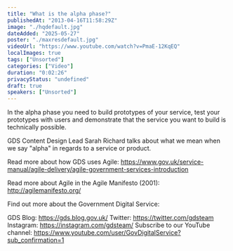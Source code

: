 ```yaml
---
title: "What is the alpha phase?"
publishedAt: "2013-04-16T11:58:29Z"
image: "./hqdefault.jpg"
dateAdded: "2025-05-27"
poster: "./maxresdefault.jpg"
videoUrl: "https://www.youtube.com/watch?v=PmaE-12KqEQ"
localImages: true
tags: ["Unsorted"]
categories: ["Video"]
duration: "0:02:26"
privacyStatus: "undefined"
draft: true
speakers: ["Unsorted"]
---
```

In the alpha phase you need to build prototypes of your service, test your prototypes with users and demonstrate that the service you want to build is technically possible.

GDS Content Design Lead Sarah Richard talks about what we mean when we say "alpha" in regards to a service or product.

Read more about how GDS uses Agile: 
https://www.gov.uk/service-manual/agile-delivery/agile-government-services-introduction

Read more about Agile in the Agile Manifesto (2001): 
http://agilemanifesto.org/

Find out more about the Government Digital Service:

GDS Blog: https://gds.blog.gov.uk/
Twitter: https://twitter.com/gdsteam 
Instagram: https://instagram.com/gdsteam/ 
Subscribe to our YouTube channel: 
https://www.youtube.com/user/GovDigitalService?sub_confirmation=1
